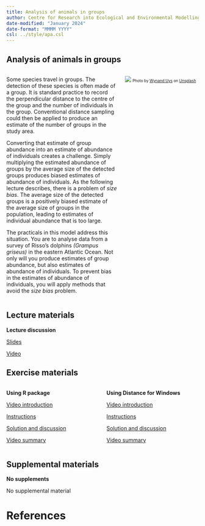```yaml
---
title: Analysis of animals in groups
author: Centre for Research into Ecological and Environmental Modelling <br> **University of St Andrews**
date-modified: "January 2024"
date-format: "MMMM YYYY"
csl: ../style/apa.csl
---
```


## Analysis of animals in groups


::: columns

::: {.column width="60%"}
Some species travel in groups. The detection of these species is often made of a group. It is standard practice to record the perpendicular distance to the centre of the group and the number of individuals in the group. Conventional distance sampling could then be applied to produce an estimate of the number of groups in the study area.

Converting that estimate of group abundance into an estimate of abundance of individuals creates a challenge. Simply multiplying the estimated abundance of groups by the average size of the detected groups produces biased estimates of abundance of individuals. As the following lecture describes, there is a problem of *size bias*. The average size of the detected groups is a positively biased estimate of the average size of groups in the population, leading to estimates of individual abundance that is too large.

The practicals in this model address this situation. You are to analyse data from a survey of Risso's dolphins *(Grampus griseus)* in the eastern Atlantic Ocean. Not only will you produce estimates of group abundance, but also estimates of abundance of individuals. To prevent bias in the estimates of abundance of individuals, you will apply methods that avoid the *size bias* problem.
:::

::: {.column width="40%"}
![](dolphins-unsplash.jpg)
<font size=-2>Photo by <a href="https://unsplash.com/@wynand_uys?utm_content=creditCopyText&utm_medium=referral&utm_source=unsplash">Wynand Uys</a> on <a href="https://unsplash.com/photos/six-dolphins-at-calm-water-0_32AIxy1Hk?utm_content=creditCopyText&utm_medium=referral&utm_source=unsplash">Unsplash</a></font>
  

:::

:::

## Lecture materials
::: slide-deck
**Lecture discussion**


::: slides
[Slides](Mod9-2023-clusters.pdf)
:::


::: video
[Video](https://youtu.be/A_NRZqWEhXs)
:::
:::

## Exercise materials

::: columns

::: {.column width="50%"}
::: lab
**Using R package**

::: video
[Video introduction](https://youtu.be/6GGDkGzKZt4)
:::


::: instructions
[Instructions](R-prac/Pr9-instructions.qmd)
:::

::: instructions
[Solution and discussion](R-prac/Prac9_solution.qmd)
:::

::: video
[Video summary](https://youtu.be/HiVKN8MuQHU)
:::


:::
:::

::: {.column width="50%"}

::: lab
**Using Distance for Windows**

::: video
[Video introduction](https://youtu.be/xSXRnWysgEw)
:::

::: instructions
[Instructions](DistWin-prac/Pr5-instructions-DistWin.qmd)
:::

::: instructions
[Solution and discussion](DistWin-prac/Pr5-solution-DistWin.qmd)
:::

::: video
[Video summary](https://youtu.be/w9_vjoniXTY)
:::

:::

:::


:::

## Supplemental materials
::: homework
**No supplements**

::: instructions
No supplemental material
:::
:::

# References